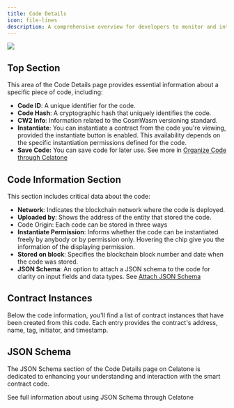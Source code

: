 ```yaml
---
title: Code Details
icon: file-lines
description: A comprehensive overview for developers to monitor and interact with their smart contract code within the Celatone environment.
---
```


<Frame>
    <img src="/images/user-docs/pages/code-details.jpg" />
</Frame>

## Top Section

This area of the Code Details page provides essential information about a specific piece of code, including:

- **Code ID**: A unique identifier for the code.
- **Code Hash**: A cryptographic hash that uniquely identifies the code.
- **CW2 Info**: Information related to the CosmWasm versioning standard.
- **Instantiate**: You can instantiate a contract from the code you're viewing, provided the instantiate button is enabled. This availability depends on the specific instantiation permissions defined for the code.
- **Save Code:** You can save code for later use. See more in [Organize Code through Celatone](https://docs.alleslabs.com/user-guide/cosmwasm/code/organize.mdx)

## Code Information Section

This section includes critical data about the code:

- **Network**: Indicates the blockchain network where the code is deployed.
- **Uploaded by**: Shows the address of the entity that stored the code.
- Code Origin: Each code can be stored in three ways
- **Instantiate Permission**: Informs whether the code can be instantiated freely by anybody or by permission only. Hovering the chip give you the information of the displaying permission.
- **Stored on block**: Specifies the blockchain block number and date when the code was stored.
- **JSON Schema**: An option to attach a JSON schema to the code for clarity on input fields and data types. See [Attach JSON Schema](https://docs.alleslabs.com/user-guide/cosmwasm/code/attach-json-schema)

## Contract Instances

Below the code information, you'll find a list of contract instances that have been created from this code. Each entry provides the contract's address, name, tag, initiator, and timestamp.

## JSON Schema

The JSON Schema section of the Code Details page on Celatone is dedicated to enhancing your understanding and interaction with the smart contract code.

<Card title="Learn more about JSON schema" icon="file-circle-plus" href="/user-guide/cosmwasm/codes/attach-json-schema">
    See full information about using JSON Schema through Celatone
</Card>